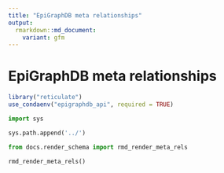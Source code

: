 ```yaml
---
title: "EpiGraphDB meta relationships"
output:
  rmarkdown::md_document:
    variant: gfm
---
```


# EpiGraphDB meta relationships

```r
library("reticulate")
use_condaenv("epigraphdb_api", required = TRUE)
```

```python
import sys

sys.path.append('../')
```

```python
from docs.render_schema import rmd_render_meta_rels

rmd_render_meta_rels()
```
